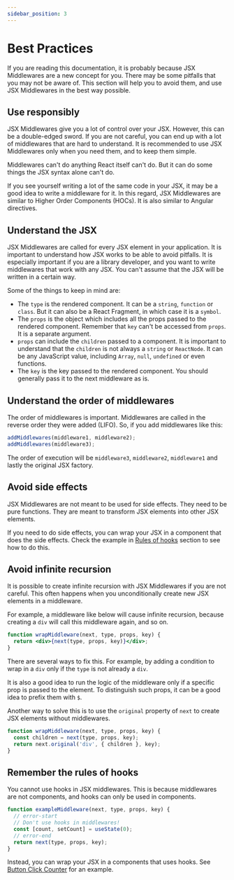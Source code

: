 ```yaml
---
sidebar_position: 3
---
```


# Best Practices

If you are reading this documentation, it is probably because JSX Middlewares are a new concept for you. There may be some pitfalls that you may not be aware of. This section will help you to avoid them, and use JSX Middlewares in the best way possible.

## Use responsibly

JSX Middlewares give you a lot of control over your JSX. However, this can be a double-edged sword. If you are not careful, you can end up with a lot of middlewares that are hard to understand. It is recommended to use JSX Middlewares only when you need them, and to keep them simple.

Middlewares can't do anything React itself can't do. But it can do some things the JSX syntax alone can't do.

If you see yourself writing a lot of the same code in your JSX, it may be a good idea to write a middleware for it. In this regard, JSX Middlewares are similar to Higher Order Components (HOCs). It is also similar to Angular directives.

## Understand the JSX

JSX Middlewares are called for every JSX element in your application. It is important to understand how JSX works to be able to avoid pitfalls. It is especially important if you are a library developer, and you want to write middlewares that work with any JSX. You can't assume that the JSX will be written in a certain way.

Some of the things to keep in mind are:

- The `type` is the rendered component. It can be a `string`, `function` or `class`. But it can also be a React Fragment, in which case it is a `symbol`.
- The `props` is the object which includes all the props passed to the rendered component. Remember that `key` can't be accessed from `props`. It is a separate argument.
- `props` can include the `children` passed to a component. It is important to understand that the `children` is not always a `string` or `ReactNode`. It can be any JavaScript value, including `Array`, `null`, `undefined` or even functions.
- The `key` is the key passed to the rendered component. You should generally pass it to the next middleware as is.

## Understand the order of middlewares

The order of middlewares is important. Middlewares are called in the reverse order they were added (LIFO). So, if you add middlewares like this:

```jsx
addMiddlewares(middleware1, middleware2);
addMiddlewares(middleware3);
```

The order of execution will be `middleware3`, `middleware2`, `middleware1` and lastly the original JSX factory.

## Avoid side effects

JSX Middlewares are not meant to be used for side effects. They need to be pure functions. They are meant to transform JSX elements into other JSX elements.

If you need to do side effects, you can wrap your JSX in a component that does the side effects. Check the example in [Rules of hooks](#remember-the-rules-of-hooks) section to see how to do this.

## Avoid infinite recursion

It is possible to create infinite recursion with JSX Middlewares if you are not careful. This often happens when you unconditionally create new JSX elements in a middleware.

For example, a middleware like below will cause infinite recursion, because creating a `div` will call this middleware again, and so on.

```jsx
function wrapMiddleware(next, type, props, key) {
  return <div>{next(type, props, key)}</div>;
}
```

There are several ways to fix this. For example, by adding a condition to wrap in a `div` only if the `type` is not already a `div`.

It is also a good idea to run the logic of the middleware only if a specific prop is passed to the element. To distinguish such props, it can be a good idea to prefix them with `$`.

Another way to solve this is to use the `original` property of `next` to create JSX elements without middlewares.

```jsx
function wrapMiddleware(next, type, props, key) {
  const children = next(type, props, key);
  return next.original('div', { children }, key);
}
```

## Remember the rules of hooks

You cannot use hooks in JSX middlewares. This is because middlewares are not components, and hooks can only be used in components.

```jsx
function exampleMiddleware(next, type, props, key) {
  // error-start
  // Don't use hooks in middlewares!
  const [count, setCount] = useState(0);
  // error-end
  return next(type, props, key);
}
```

Instead, you can wrap your JSX in a components that uses hooks. See [Button Click Counter](/examples/with-click-count) for an example.
